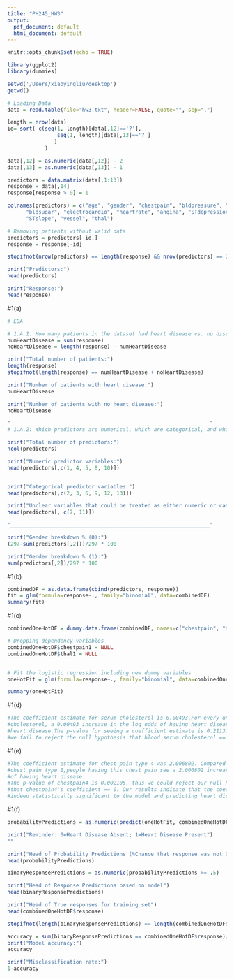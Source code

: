 ```yaml
---
title: "PH245_HW3"
output:
  pdf_document: default
  html_document: default
---
```


```r
knitr::opts_chunk$set(echo = TRUE)
```


```r
library(ggplot2)
library(dummies)

setwd('/Users/xiaoyingliu/desktop')
getwd()

# Loading Data
data = read.table(file="hw3.txt", header=FALSE, quote="", sep=",")

length = nrow(data)
id= sort( c(seq(1, length)[data[,12]=='?'],
                seq(1, length)[data[,13]=='?']
               )
            )

data[,12] = as.numeric(data[,12]) - 2
data[,13] = as.numeric(data[,13]) - 1

predictors = data.matrix(data[,1:13])
response = data[,14]
response[response > 0] = 1

colnames(predictors) = c("age", "gender", "chestpain", "bldpressure", "chol",
      "bldsugar", "electrocardio", "heartrate", "angina", "STdepression",
      "STslope", "vessel", "thal")

# Removing patients without valid data
predictors = predictors[-id,]
response = response[-id]

stopifnot(nrow(predictors) == length(response) && nrow(predictors) == 297)

print("Predictors:")
head(predictors)

print("Response:")
head(response)
```

#1(a)
```r
# EDA

# 1.A.1: How many patients in the dataset had heart disease vs. no disease? 
numHeartDisease = sum(response)
noHeartDisease = length(response) - numHeartDisease

print("Total number of patients:")
length(response)
stopifnot(length(response) == numHeartDisease + noHeartDisease)

print("Number of patients with heart disease:")
numHeartDisease

print("Number of patients with no heart disease:")
noHeartDisease

"________________________________________________________________"
# 1.A.2: Which predictors are numerical, which are categorical, and which are unclear? 

print("Total number of predictors:")
ncol(predictors)

print("Numeric predictor variables:")
head(predictors[,c(1, 4, 5, 8, 10)])


print("Categorical predictor variables:")
head(predictors[,c(2, 3, 6, 9, 12, 13)])

print("Unclear variables that could be treated as either numeric or categorical:")
head(predictors[, c(7, 11)])

"________________________________________________________________"

print("Gender breakdown % (0):")
(297-sum(predictors[,2]))/297 * 100

print("Gender breakdown % (1):")
sum(predictors[,2])/297 * 100
```


#1(b)
```r
combinedDF = as.data.frame(cbind(predictors, response))
fit = glm(formula=response~., family="binomial", data=combinedDF)
summary(fit)
```


#1(c)
```r
combinedOneHotDF = dummy.data.frame(combinedDF, names=c("chestpain", "thal"))

# Dropping dependency variables
combinedOneHotDF$chestpain1 = NULL
combinedOneHotDF$thal1 = NULL


# Fit the logistic regression including new dummy variables
oneHotFit = glm(formula=response~., family="binomial", data=combinedOneHotDF)

summary(oneHotFit)
```


#1(d)
```r
#The coefficient estimate for serum cholesterol is 0.00493.For every unit increase in blood serum
#cholesterol, a 0.00493 increase in the log odds of having heart disease compared to not having 
#heart disease.The p-value for seeing a coefficient estimate is 0.2113. With an alpha of .05, 
#we fail to reject the null hypothesis that blood serum cholesterol == 0.
```


#1(e)
```r
#The coefficient estimate for chest pain type 4 was 2.006802. Compared to those having 
#chest pain type 1,people having this chest pain see a 2.006802 increase in the log odds 
#of having heart disease. 
#The p-value of chestpain4 is 0.002105, thus we could reject our null hypothesis (alpha=.05) 
#that chestpain4's coefficient == 0. Our results indicate that the coefficient estimate is
#indeed statistically significant to the model and predicting heart disease outcomes.
```


#1(f)
```r
probabilityPredictions = as.numeric(predict(oneHotFit, combinedOneHotDF, type='response'))

print("Reminder: 0=Heart Disease Absent; 1=Heart Disease Present")
""

print("Head of Probability Predictions (%Chance that response was not 0)")
head(probabilityPredictions)

binaryResponsePredictions = as.numeric(probabilityPredictions >= .5)

print("Head of Response Predictions based on model")
head(binaryResponsePredictions)

print("Head of True responses for training set")
head(combinedOneHotDF$response)

stopifnot(length(binaryResponsePredictions) == length(combinedOneHotDF$response))

accuracy = sum(binaryResponsePredictions == combinedOneHotDF$response)/length(binaryResponsePredictions)
print("Model accuracy:")
accuracy

print("Misclassification rate:")
1-accuracy

```



